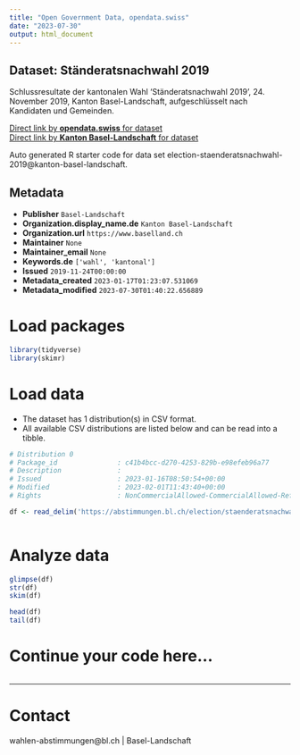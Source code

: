 ```yaml
---
title: "Open Government Data, opendata.swiss"
date: "2023-07-30"
output: html_document
---
```


## Dataset: Ständeratsnachwahl 2019

Schlussresultate der kantonalen Wahl 'Ständeratsnachwahl 2019', 24. November 2019, Kanton Basel-Landschaft, aufgeschlüsselt nach Kandidaten und Gemeinden.

[Direct link by **opendata.swiss** for dataset](https://opendata.swiss/de/dataset/standeratsnachwahl-2019)<br>
[Direct link by **Kanton Basel-Landschaft** for dataset](https://abstimmungen.bl.ch/election/staenderatsnachwahl-2019/data)

Auto generated R starter code for data set election-staenderatsnachwahl-2019@kanton-basel-landschaft.

## Metadata

- **Publisher** `Basel-Landschaft`
- **Organization.display_name.de** `Kanton Basel-Landschaft`
- **Organization.url** `https://www.baselland.ch`
- **Maintainer** `None`
- **Maintainer_email** `None`
- **Keywords.de** `['wahl', 'kantonal']`
- **Issued** `2019-11-24T00:00:00`
- **Metadata_created** `2023-01-17T01:23:07.531069`
- **Metadata_modified** `2023-07-30T01:40:22.656889`


# Load packages

```r

library(tidyverse)
library(skimr)

```

# Load data

-   The dataset has 1 distribution(s) in CSV format.
-   All available CSV distributions are listed below and can be read into a tibble.

```r

# Distribution 0
# Package_id               : c41b4bcc-d270-4253-829b-e98efeb96a77
# Description              : 
# Issued                   : 2023-01-16T08:50:54+00:00
# Modified                 : 2023-02-01T11:43:40+00:00
# Rights                   : NonCommercialAllowed-CommercialAllowed-ReferenceRequired

df <- read_delim('https://abstimmungen.bl.ch/election/staenderatsnachwahl-2019/data-csv')



```

# Analyze data

```r

glimpse(df)
str(df)
skim(df)

head(df)
tail(df)

```

# Continue your code here...

```r

```

------------------------------------------------------------------------

# Contact

wahlen-abstimmungen@bl.ch | Basel-Landschaft
